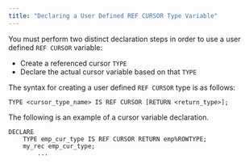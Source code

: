 ```yaml
---
title: "Declaring a User Defined REF CURSOR Type Variable"
---
```


<div id="declaring_a_user_defined_ref_cursor_type_variable" class="registered_link"></div>

You must perform two distinct declaration steps in order to use a user defined `REF CURSOR` variable:

-   Create a referenced cursor `TYPE`
-   Declare the actual cursor variable based on that `TYPE`

The syntax for creating a user defined `REF CURSOR` type is as follows:

```text
TYPE <cursor_type_name> IS REF CURSOR [RETURN <return_type>];
```

The following is an example of a cursor variable declaration.

```text
DECLARE
    TYPE emp_cur_type IS REF CURSOR RETURN emp%ROWTYPE;
    my_rec emp_cur_type;
        ...
```
